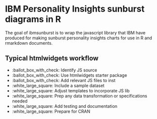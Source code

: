 # IBM Personality Insights sunburst diagrams in R

The goal of ibmsunburst is to wrap the javascript library that IBM have produced for making sunburst personality insights charts for use in R and rmarkdown documents.

## Typical htmlwidgets workflow
- :ballot_box_with_check: Identify JS source
- :ballot_box_with_check: Use htmlwidgets starter package
- :ballot_box_with_check: Add relevant JS files to inst
- :white_large_square: Include a sample dataset
- :white_large_square: Adjust templates to incorporate JS lib
- :white_large_square: Prep any data transformation or specifications needed
- :white_large_square: Add testing and documentation
- :white_large_square: Prepare for CRAN
